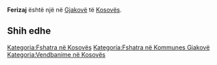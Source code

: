 {{Fshat në 
 | Emri                = Ferizaj
 | EmriAlt                = 
 | NAME_SHORT_FORM=      
 | NAME_GENERIC=      
 | NAME_SORT_NAME_RO=      FERIZAJ
 | FULL_NAME_RO = Ferizaj
 | FULL_NAME_ND_RO=Ferizaj
 | SORT_NAME_RG=FERIZAJ
 | FULL_NAME_RG=Ferizaj
 | FULL_NAME_ND_RG=Ferizaj
 | SRP_NAME_SHORT_FORM=      
 | SRP_NAME_GENERIC=      
 | SRP_NAME_SORT_NAME_RO=      
 | SRP_FULL_NAME_RO = 
 | SRP_FULL_NAME_ND_RO=
 | SRP_SORT_NAME_RG=
 | SRP_FULL_NAME_RG=
 | SRP_FULL_NAME_ND_RG=
 | Emri (Rasa dhanore) = 
 | Figura              = 
 | Shteti              = Kosovo
 | Komuna              = Gjakovë
 | Kodi postar         = 
 | Sipërfaqja          = 

 | Popullsia           = 

 | Regj. i popullsisë  = 
 | Dend. e popullsisë  = 
 | Faqja zyrtare       = 
 <!--- Koordinatat ----> 
 | Gjerësia            = 42.370556
 | Gjatësia            = 21.155278
 | Lartësia            = 
}}
'''Ferizaj''' është një [[]] në [[Gjakovë]] të [[Kosovës]].

<!-- == Gjeografia == -->
<!-- == Historia == -->
<!-- == Demografia == -->
== Shih edhe ==
{{Komuna Gjakovë}}
{{Kosovo-Administrata-Cung}}

[[Kategoria:Fshatra në Kosovës]]
[[Kategoria:Fshatra në Kommunes Gjakovë]]
[[Kategoria:Vendbanime në Kosovës]]